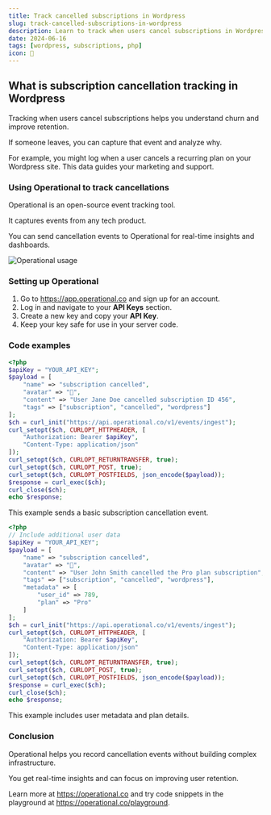 ```yaml
---
title: Track cancelled subscriptions in Wordpress
slug: track-cancelled-subscriptions-in-wordpress
description: Learn to track when users cancel subscriptions in Wordpress using Operational for real-time monitoring and analysis.
date: 2024-06-16
tags: [wordpress, subscriptions, php]
icon: 🔄
---
```


## What is subscription cancellation tracking in Wordpress

Tracking when users cancel subscriptions helps you understand churn and improve retention.

If someone leaves, you can capture that event and analyze why.

For example, you might log when a user cancels a recurring plan on your Wordpress site. This data guides your marketing and support.

### Using Operational to track cancellations

Operational is an open-source event tracking tool.

It captures events from any tech product.

You can send cancellation events to Operational for real-time insights and dashboards.

![Operational usage](https://operational.co/images/misc/ops-usage.jpg)

### Setting up Operational

1. Go to https://app.operational.co and sign up for an account.
2. Log in and navigate to your **API Keys** section.
3. Create a new key and copy your **API Key**.
4. Keep your key safe for use in your server code.

### Code examples

```php
<?php
$apiKey = "YOUR_API_KEY";
$payload = [
    "name" => "subscription cancelled",
    "avatar" => "🔄",
    "content" => "User Jane Doe cancelled subscription ID 456",
    "tags" => ["subscription", "cancelled", "wordpress"]
];
$ch = curl_init("https://api.operational.co/v1/events/ingest");
curl_setopt($ch, CURLOPT_HTTPHEADER, [
    "Authorization: Bearer $apiKey",
    "Content-Type: application/json"
]);
curl_setopt($ch, CURLOPT_RETURNTRANSFER, true);
curl_setopt($ch, CURLOPT_POST, true);
curl_setopt($ch, CURLOPT_POSTFIELDS, json_encode($payload));
$response = curl_exec($ch);
curl_close($ch);
echo $response;
```

This example sends a basic subscription cancellation event.

```php
<?php
// Include additional user data
$apiKey = "YOUR_API_KEY";
$payload = [
    "name" => "subscription cancelled",
    "avatar" => "🔄",
    "content" => "User John Smith cancelled the Pro plan subscription",
    "tags" => ["subscription", "cancelled", "wordpress"],
    "metadata" => [
        "user_id" => 789,
        "plan" => "Pro"
    ]
];
$ch = curl_init("https://api.operational.co/v1/events/ingest");
curl_setopt($ch, CURLOPT_HTTPHEADER, [
    "Authorization: Bearer $apiKey",
    "Content-Type: application/json"
]);
curl_setopt($ch, CURLOPT_RETURNTRANSFER, true);
curl_setopt($ch, CURLOPT_POST, true);
curl_setopt($ch, CURLOPT_POSTFIELDS, json_encode($payload));
$response = curl_exec($ch);
curl_close($ch);
echo $response;
```

This example includes user metadata and plan details.

### Conclusion

Operational helps you record cancellation events without building complex infrastructure.

You get real-time insights and can focus on improving user retention.

Learn more at https://operational.co and try code snippets in the playground at https://operational.co/playground.  